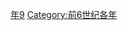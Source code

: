 {{Catnav|頁面分類|历史|歷史時代|年|前6世纪各年}}

{{catmore}}

[[Category:前590年代|年9]]
[[Category:前6世纪各年|Category:前6世纪各年]]